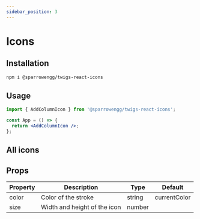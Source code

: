 ```yaml
---
sidebar_position: 3
---
```



# Icons

## Installation

```bash
npm i @sparrowengg/twigs-react-icons
```

## Usage

```jsx
import { AddColumnIcon } from '@sparrowengg/twigs-react-icons';

const App = () => {
  return <AddColumnIcon />;
};
```

## All icons

<AllIcons />

## Props
| Property | Description                  | Type   | Default      |
|----------|------------------------------|--------|--------------|
| color    | Color of the stroke          | string | currentColor |
| size     | Width and height of the icon | number |              |